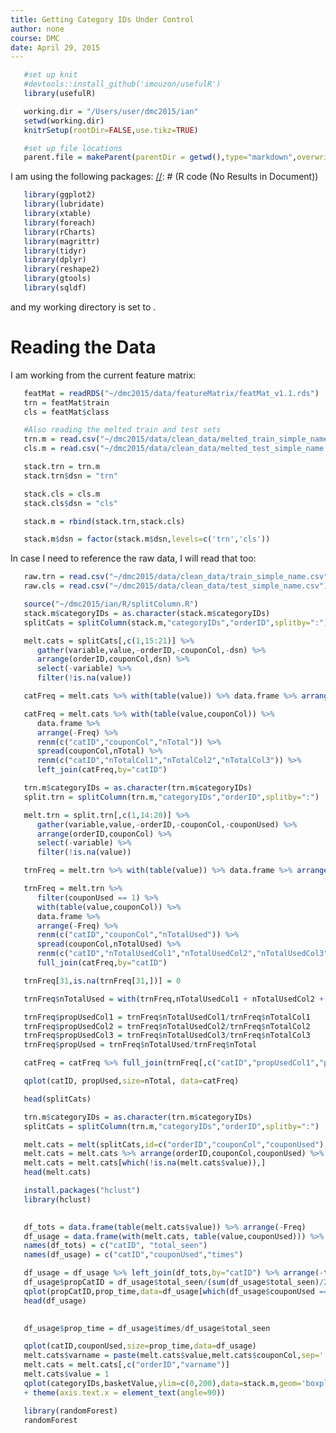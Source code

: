 ```yaml
---
title: Getting Category IDs Under Control
author: none
course: DMC
date: April 29, 2015
---
```


[//]: # (R code (No Results in Document))
```r
   #set up knit
   #devtools::install_github('imouzon/usefulR')
   library(usefulR)

   working.dir = "/Users/user/dmc2015/ian"
   setwd(working.dir)
   knitrSetup(rootDir=FALSE,use.tikz=TRUE)

   #set up file locations
   parent.file = makeParent(parentDir = getwd(),type="markdown",overwrite=FALSE)
```

I am using the following packages:
[//]: # (R code (No Results in Document))
```r
   library(ggplot2)
   library(lubridate)
   library(xtable)
   library(foreach)
   library(rCharts)
   library(magrittr)
   library(tidyr)
   library(dplyr)
   library(reshape2)
   library(gtools)
   library(sqldf)
```
and my working directory is set to \verb!dmc2015/ian!.

# Reading the Data
I am working from the current feature matrix:
<!---  readFeatMat: R code (Code in Document) -->
```r
   featMat = readRDS("~/dmc2015/data/featureMatrix/featMat_v1.1.rds")
   trn = featMat$train
   cls = featMat$class

   #Also reading the melted train and test sets
   trn.m = read.csv("~/dmc2015/data/clean_data/melted_train_simple_name.csv")
   cls.m = read.csv("~/dmc2015/data/clean_data/melted_test_simple_name.csv")

   stack.trn = trn.m
   stack.trn$dsn = "trn"

   stack.cls = cls.m
   stack.cls$dsn = "cls"

   stack.m = rbind(stack.trn,stack.cls)

   stack.m$dsn = factor(stack.m$dsn,levels=c('trn','cls'))
```

In case I need to reference the raw data, I will read that too:
<!---  readRaw: R code (Code in Document) -->
```r
   raw.trn = read.csv("~/dmc2015/data/clean_data/train_simple_name.csv")
   raw.cls = read.csv("~/dmc2015/data/clean_data/test_simple_name.csv")
```

[//]: # (splitcols: R code (No Results in Document))
```r
   source("~/dmc2015/ian/R/splitColumn.R")
   stack.m$categoryIDs = as.character(stack.m$categoryIDs)
   splitCats = splitColumn(stack.m,"categoryIDs","orderID",splitby=":")

   melt.cats = splitCats[,c(1,15:21)] %>% 
      gather(variable,value,-orderID,-couponCol,-dsn) %>% 
      arrange(orderID,couponCol,dsn) %>%
      select(-variable) %>%
      filter(!is.na(value)) 

   catFreq = melt.cats %>% with(table(value)) %>% data.frame %>% arrange(-Freq) %>% renm(c("catID","nTotal"))

   catFreq = melt.cats %>% with(table(value,couponCol)) %>% 
      data.frame %>% 
      arrange(-Freq) %>% 
      renm(c("catID","couponCol","nTotal")) %>%
      spread(couponCol,nTotal) %>%
      renm(c("catID","nTotalCol1","nTotalCol2","nTotalCol3")) %>%
      left_join(catFreq,by="catID")

   trn.m$categoryIDs = as.character(trn.m$categoryIDs)
   split.trn = splitColumn(trn.m,"categoryIDs","orderID",splitby=":")

   melt.trn = split.trn[,c(1,14:20)] %>% 
      gather(variable,value,-orderID,-couponCol,-couponUsed) %>% 
      arrange(orderID,couponCol) %>% 
      select(-variable) %>% 
      filter(!is.na(value))

   trnFreq = melt.trn %>% with(table(value)) %>% data.frame %>% arrange(-Freq) %>% renm(c("catID","nTotal"))

   trnFreq = melt.trn %>% 
      filter(couponUsed == 1) %>% 
      with(table(value,couponCol)) %>% 
      data.frame %>% 
      arrange(-Freq) %>% 
      renm(c("catID","couponCol","nTotalUsed")) %>%
      spread(couponCol,nTotalUsed) %>%
      renm(c("catID","nTotalUsedCol1","nTotalUsedCol2","nTotalUsedCol3")) %>%
      full_join(catFreq,by="catID")

   trnFreq[31,is.na(trnFreq[31,])] = 0

   trnFreq$nTotalUsed = with(trnFreq,nTotalUsedCol1 + nTotalUsedCol2 + nTotalUsedCol3)

   trnFreq$propUsedCol1 = trnFreq$nTotalUsedCol1/trnFreq$nTotalCol1
   trnFreq$propUsedCol2 = trnFreq$nTotalUsedCol2/trnFreq$nTotalCol2
   trnFreq$propUsedCol3 = trnFreq$nTotalUsedCol3/trnFreq$nTotalCol3
   trnFreq$propUsed = trnFreq$nTotalUsed/trnFreq$nTotal

   catFreq = catFreq %>% full_join(trnFreq[,c("catID","propUsedCol1","propUsedCol2","propUsedCol3","propUsed")],by="catID")

   qplot(catID, propUsed,size=nTotal, data=catFreq)
```

[//]: # (corrplot: R code (No Results in Document))
```r
   head(splitCats)
```


[//]: # (plotCats: R code (No Results in Document))
```r
   trn.m$categoryIDs = as.character(trn.m$categoryIDs)
   splitCats = splitColumn(trn.m,"categoryIDs","orderID",splitby=":")

   melt.cats = melt(splitCats,id=c("orderID","couponCol","couponUsed"),16:20)
   melt.cats = melt.cats %>% arrange(orderID,couponCol,couponUsed) %>% as.data.frame 
   melt.cats = melt.cats[which(!is.na(melt.cats$value)),]
   head(melt.cats)

   install.packages("hclust")
   library(hclust)
   

   df_tots = data.frame(table(melt.cats$value)) %>% arrange(-Freq)
   df_usage = data.frame(with(melt.cats, table(value,couponUsed))) %>% arrange(-Freq)
   names(df_tots) = c("catID", "total_seen")
   names(df_usage) = c("catID","couponUsed","times")

   df_usage = df_usage %>% left_join(df_tots,by="catID") %>% arrange(-total_seen)
   df_usage$propCatID = df_usage$total_seen/(sum(df_usage$total_seen)/2)
   qplot(propCatID,prop_time,data=df_usage[which(df_usage$couponUsed == 1),])
   head(df_usage)

   
   df_usage$prop_time = df_usage$times/df_usage$total_seen

   qplot(catID,couponUsed,size=prop_time,data=df_usage)
   melt.cats$varname = paste(melt.cats$value,melt.cats$couponCol,sep='.col')
   melt.cats = melt.cats[,c("orderID","varname")]
   melt.cats$value = 1
   qplot(categoryIDs,basketValue,ylim=c(0,200),data=stack.m,geom='boxplot') 
   + theme(axis.text.x = element_text(angle=90))
```

[//]: # (randomforestopts: R code (No Results in Document))
```r
   library(randomForest)
   randomForest
```

